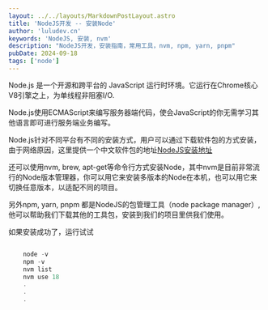 ```yaml
---
layout: ../../layouts/MarkdownPostLayout.astro
title: 'NodeJS开发 -- 安装Node'
author: 'luludev.cn'
keywords: 'NodeJS, 安装, nvm'
description: "NodeJS开发，安装指南，常用工具，nvm, npm, yarn, pnpm"
pubDate: 2024-09-18
tags: ['node']
---
```


Node.js 是一个开源和跨平台的 JavaScript 运行时环境。它运行在Chrome核心V8引擎之上，为单线程非阻塞I/O.

Node.js使用ECMAScript来编写服务器端代码，使会JavaScript的你无需学习其他语言即可进行服务端业务编写。

Node.js针对不同平台有不同的安装方式，用户可以通过下载软件包的方式安装，由于网络原因，这里提供一个中文软件包的地址[NodeJS安装地址](https://nodejs.cn/download/)

还可以使用nvm, brew, apt-get等命令行方式安装Node，其中nvm是目前非常流行的Node版本管理器，你可以用它来安装多版本的Node在本机，也可以用它来切换任意版本，以适配不同的项目。

另外npm, yarn, pnpm 都是NodeJS的包管理工具（node package manager）,他可以帮助我们下载其他的工具包，安装到我们的项目里供我们使用。

如果安装成功了，运行试试

```ts

    node -v
    npm -v
    nvm list
    nvm use 18
    .
    .
    .

```
